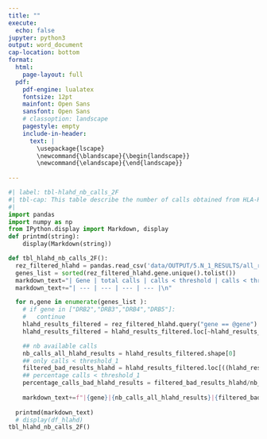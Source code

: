 ```yaml
---
title: ""
execute:
  echo: false
jupyter: python3
output: word_document
cap-location: bottom
format: 
  html:
    page-layout: full
  pdf:
    pdf-engine: lualatex
    fontsize: 12pt
    mainfont: Open Sans
    sansfont: Open Sans
    # classoption: landscape
    pagestyle: empty
    include-in-header: 
      text: |
        \usepackage{lscape}
        \newcommand{\blandscape}{\begin{landscape}}
        \newcommand{\elandscape}{\end{landscape}}
  
---
```



```python
#| label: tbl-hlahd_nb_calls_2F
#| tbl-cap: This table describe the number of calls obtained from HLA-HD results (**DOWNSCALED to 2 fields**) regarding the quality of alleles. Threshold usually used by the community are the sum of the number of reads for allele 1 & 2 (minimum of 20) and individual number of reads for allele 1 or 2 (minimum of 10). 
#| 
import pandas
import numpy as np
from IPython.display import Markdown, display
def printmd(string):
    display(Markdown(string))

def tbl_hlahd_nb_calls_2F():
  rez_filtered_hlahd = pandas.read_csv('data/OUTPUT/5.N_1_RESULTS/all_results-2F-filtered.csv')
  genes_list = sorted(rez_filtered_hlahd.gene.unique().tolist())
  markdown_text="| Gene | total calls | calls < threshold | calls < threshold (%) |\n"
  markdown_text+="| --- | --- | --- | --- |\n"

  for n,gene in enumerate(genes_list ):
    # if gene in ["DRB2","DRB3","DRB4","DRB5"]:
    #   continue
    hlahd_results_filtered = rez_filtered_hlahd.query("gene == @gene")
    hlahd_results_filtered = hlahd_results_filtered.loc[~hlahd_results_filtered['hlahd_genotype'].isna()]

    ## nb available calls
    nb_calls_all_hlahd_results = hlahd_results_filtered.shape[0]
    ## only calls < threshold_1
    filtered_bad_results_hlahd = hlahd_results_filtered.loc[((hlahd_results_filtered['filter_int'] & (1 << 1) == (1 << 1)))].shape[0]
    ## percentage calls < threshold_1
    percentage_calls_bad_hlahd_results = filtered_bad_results_hlahd/nb_calls_all_hlahd_results*100 if nb_calls_all_hlahd_results > 0 else 0
    
    markdown_text+=f"|{gene}|{nb_calls_all_hlahd_results}|{filtered_bad_results_hlahd}|{percentage_calls_bad_hlahd_results:.2f}|\n"
    
  printmd(markdown_text)
  # display(df_hlahd)
tbl_hlahd_nb_calls_2F()
```